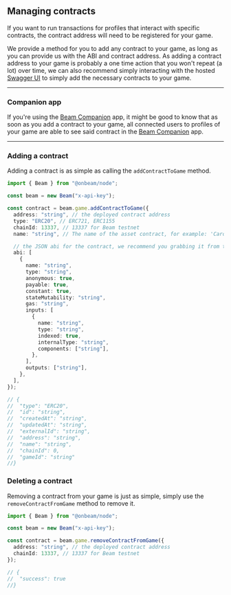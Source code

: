 ## Managing contracts

If you want to run transactions for profiles that interact with specific contracts, the contract address will need to be registered for your game.

We provide a method for you to add any contract to your game, as long as you can provide us with the ABI and contract address. As adding a contract address to your game is probably a one time action that you won't repeat (a lot) over time, we can also recommend simply interacting with the hosted [Swagger UI](https://api.testnet.onbeam.com/api/automation) to simply add the necessary contracts to your game.

---

### Companion app

If you're using the [Beam Companion](/service/companion/introduction) app, it might be good to know that as soon as you add a contract to your game, all connected users to profiles of your game are able to see said contract in the [Beam Companion](/service/companion/introduction) app.

---

### Adding a contract

Adding a contract is as simple as calling the `addContractToGame` method.

```typescript
import { Beam } from "@onbeam/node";

const beam = new Beam("x-api-key");

const contract = beam.game.addContractToGame({
  address: "string", // the deployed contract address
  type: "ERC20", // ERC721, ERC1155
  chainId: 13337, // 13337 for Beam testnet
  name: "string", // The name of the asset contract, for example: 'Card Packs'

  // the JSON abi for the contract, we recommend you grabbing it from the explorer if you have a deployed & verified contract
  abi: [
    {
      name: "string",
      type: "string",
      anonymous: true,
      payable: true,
      constant: true,
      stateMutability: "string",
      gas: "string",
      inputs: [
        {
          name: "string",
          type: "string",
          indexed: true,
          internalType: "string",
          components: ["string"],
        },
      ],
      outputs: ["string"],
    },
  ],
});

// {
//  "type": "ERC20",
//  "id": "string",
//  "createdAt": "string",
//  "updatedAt": "string",
//  "externalId": "string",
//  "address": "string",
//  "name": "string",
//  "chainId": 0,
//  "gameId": "string"
//}
```

### Deleting a contract

Removing a contract from your game is just as simple, simply use the `removeContractFromGame` method to remove it.

```typescript
import { Beam } from "@onbeam/node";

const beam = new Beam("x-api-key");

const contract = beam.game.removeContractFromGame({
  address: "string", // the deployed contract address
  chainId: 13337, // 13337 for Beam testnet
});

// {
//  "success": true
//}
```
